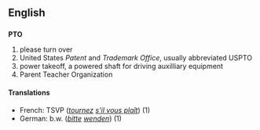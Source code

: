 ==English==
==={{initialism}}===
'''PTO'''

#please turn over
#United States ''Patent'' and ''Trademark Office'', usually abbreviated USPTO
#power takeoff, a powered shaft for driving auxilliary equipment
#Parent Teacher Organization

====Translations====
*French: TSVP (''[[tourner|tournez]] [[s'il vous plaît]]'') (1)
*German: b.w. (''[[bitte]] [[wenden]]'') (1)